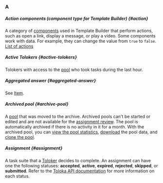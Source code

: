 ### A

##### Action components (component type for Template Builder) {#action}

A category of [components](#component) used in Template Builder that perform actions, such as open a link, display a message, or play a video. Some components work with data. For example, they can change the value from `true` to `false`. [List of actions](/docs/template-builder/reference/actions)

##### Active Tolokers {#active-tolokers}

Tolokers with access to the [pool](#pool) who took tasks during the last hour.

##### Aggregated answer {#aggregated-answer}

See [Item](#item).

##### Archived pool {#archive-pool}

A [pool](#pool) that was moved to the archive. Archived pools can't be started or edited and are not available for the [assignment review](#assignment-review). The pool is automatically archived if there is no activity in it for a month. With the archived pool, you can [view the pool statistics](/docs/guide/pool_statistic-pool), [download](/docs/guide/result-of-eval) the pool data, and [clone the pool](/docs/guide/pool-main#clone).

##### Assignment {#assignment}

A task suite that a [Toloker](#toloker) decides to complete. An assignment can have one the following statuses: **accepted**, **active**, **expired**, **rejected**, **skipped**, or **submitted**. Refer to the [Toloka API documentation](/docs/api/result#query-params) for more information on each status.
